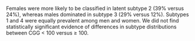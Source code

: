 Females were more likely to be classified in latent subtype 2 (39% versus 24%),
whereas males dominated in subtype 3 (29% versus 12%).
Subtypes 1 and 4 were equally prevalent among men and women.
We did not find statistically significant evidence of
differences in subtype distributions between CGG < 100 versus ≥ 100.
